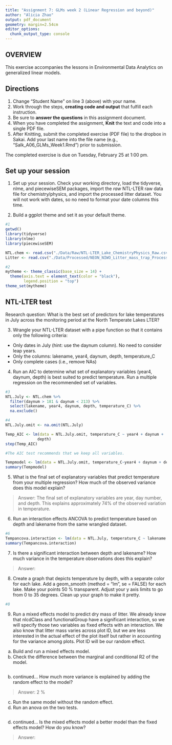 ```yaml
---
title: "Assignment 7: GLMs week 2 (Linear Regression and beyond)"
author: "Alicia Zhao"
output: pdf_document
geometry: margin=2.54cm
editor_options: 
  chunk_output_type: console
---
```


## OVERVIEW

This exercise accompanies the lessons in Environmental Data Analytics on generalized linear models. 

## Directions
1. Change "Student Name" on line 3 (above) with your name.
3. Work through the steps, **creating code and output** that fulfill each instruction.
4. Be sure to **answer the questions** in this assignment document.
6. When you have completed the assignment, **Knit** the text and code into a single PDF file.
8. After Knitting, submit the completed exercise (PDF file) to the dropbox in Sakai. Add your last name into the file name (e.g., "Salk_A06_GLMs_Week1.Rmd") prior to submission.

The completed exercise is due on Tuesday, February 25 at 1:00 pm.

## Set up your session 
1. Set up your session. Check your working directory, load the tidyverse, nlme, and piecewiseSEM packages, import the *raw* NTL-LTER raw data file for chemistry/physics, and import the processed litter dataset. You will not work with dates, so no need to format your date columns this time.

2. Build a ggplot theme and set it as your default theme.

```r
#1
getwd()
library(tidyverse)
library(nlme)
library(piecewiseSEM)

NTL.chem <- read.csv("./Data/Raw/NTL-LTER_Lake_ChemistryPhysics_Raw.csv")
Litter <- read.csv("./Data/Processed/NEON_NIWO_Litter_mass_trap_Processed.csv")

#2
mytheme <- theme_classic(base_size = 14) +
  theme(axis.text = element_text(color = "black"), 
        legend.position = "top")
theme_set(mytheme)


```


## NTL-LTER test
Research question: What is the best set of predictors for lake temperatures in July across the monitoring period at the North Temperate Lakes LTER? 

3. Wrangle your NTL-LTER dataset with a pipe function so that it contains only the following criteria: 

* Only dates in July (hint: use the daynum column). No need to consider leap years.
* Only the columns: lakename, year4, daynum, depth, temperature_C
* Only complete cases (i.e., remove NAs)

4. Run an AIC to determine what set of explanatory variables (year4, daynum, depth) is best suited to predict temperature. Run a multiple regression on the recommended set of variables. 

```r
#3
NTL.July <- NTL.chem %>%
  filter(daynum > 181 & daynum < 213) %>%
  select(lakename, year4, daynum, depth, temperature_C) %>%
  na.exclude()

#4
NTL.July.omit <- na.omit(NTL.July)

Temp_AIC <- lm(data = NTL.July.omit, temperature_C ~ year4 + daynum + 
              depth)
step(Temp_AIC)

#The AIC test recommends that we keep all variables. 

Tempmodel <- lm(data = NTL.July.omit, temperature_C~year4 + daynum + depth)
summary(Tempmodel)


```

5. What is the final set of explanatory variables that predict temperature from your multiple regression? How much of the observed variance does this model explain?

> Answer: The final set of explanatory variables are year, day number, and depth. This explains approximately 74% of the observed variation in temperature. 

6. Run an interaction effects ANCOVA to predict temperature based on depth and lakename from the same wrangled dataset.

```r
#6
Tempancova.interaction <- lm(data = NTL.July, temperature_C ~ lakename * depth)
summary(Tempancova.interaction)
```

7. Is there a significant interaction between depth and lakename? How much variance in the temperature observations does this explain?

> Answer: 

8. Create a graph that depicts temperature by depth, with a separate color for each lake. Add a geom_smooth (method = "lm", se = FALSE) for each lake. Make your points 50 % transparent. Adjust your y axis limits to go from 0 to 35 degrees. Clean up your graph to make it pretty. 

```r
#8

```

9. Run a mixed effects model to predict dry mass of litter. We already know that nlcdClass and functionalGroup have a significant interaction, so we will specify those two variables as fixed effects with an interaction. We also know that litter mass varies across plot ID, but we are less interested in the actual effect of the plot itself but rather in accounting for the variance among plots. Plot ID will be our random effect.

a. Build and run a mixed effects model.
b. Check the difference between the marginal and conditional R2 of the model. 

```r


```

b. continued... How much more variance is explained by adding the random effect to the model? 

> Answer: 2 %

c. Run the same model without the random effect.
d. Run an anova on the two tests. 
```r
 

```

d. continued... Is the mixed effects model a better model than the fixed effects model? How do you know?

> Answer: 